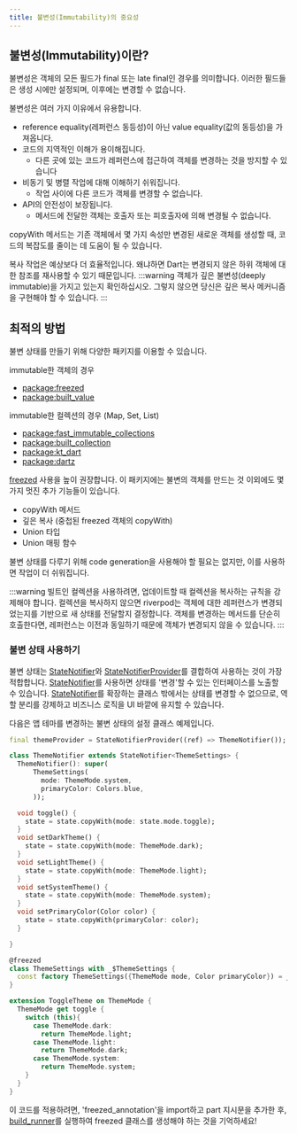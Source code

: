 ```yaml
---
title: 불변성(Immutability)의 중요성
---
```



## 불변성(Immutability)이란?

불변성은 객체의 모든 필드가 final 또는 late final인 경우를 의미합니다.
이러한 필드들은 생성 시에만 설정되며, 이후에는 변경할 수 없습니다.

불변성은 여러 가지 이유에서 유용합니다.

- reference equality(레퍼런스 동등성)이 아닌 value equality(값의 동등성)을 가져옵니다.
- 코드의 지역적인 이해가 용이해집니다.
  - 다른 곳에 있는 코드가 레퍼런스에 접근하여 객체를 변경하는 것을 방지할 수 있습니다
- 비동기 및 병렬 작업에 대해 이해하기 쉬워집니다.
  - 작업 사이에 다른 코드가 객체를 변경할 수 없습니다.
- API의 안전성이 보장됩니다.
  - 메서드에 전달한 객체는 호출자 또는 피호출자에 의해 변경될 수 없습니다.

copyWith 메서드는 기존 객체에서 몇 가지 속성만 변경된 새로운 객체를 생성할 때, 코드의 복잡도를 줄이는 데 도움이 될 수 있습니다.

복사 작업은 예상보다 더 효율적입니다. 왜냐하면 Dart는 변경되지 않은 하위 객체에 대한 참조를 재사용할 수 있기 때문입니다.
:::warning
객체가 깊은 불변성(deeply immutable)을 가지고 있는지 확인하십시오. 그렇지 않으면 당신은 깊은 복사 메커니즘을 구현해야 할 수 있습니다.
:::

## 최적의 방법

불변 상태를 만들기 위해 다양한 패키지를 이용할 수 있습니다.

immutable한 객체의 경우

- [package:freezed](https://pub.dev/packages/freezed)
- [package:built_value](https://pub.dev/packages/built_value)

immutable한 컬렉션의 경우 (Map, Set, List)

- [package:fast_immutable_collections](https://pub.dev/packages/fast_immutable_collections)
- [package:built_collection](https://pub.dev/packages/built_collection)
- [package:kt_dart](https://pub.dev/packages/kt_dart)
- [package:dartz](https://pub.dev/packages/dartz)

[freezed] 사용을 높이 권장합니다.
이 패키지에는 불변의 객체를 만드는 것 이외에도 몇 가지 멋진 추가 기능들이 있습니다.

- copyWith 메서드
- 깊은 복사 (중첩된 freezed 객체의 copyWith)
- Union 타입
- Union 매핑 함수

불변 상태를 다루기 위해 code generation을 사용해야 할 필요는 없지만, 이를 사용하면 작업이 더 쉬워집니다.

:::warning
빌트인 컬렉션을 사용하려면, 업데이트할 때 컬렉션을 복사하는 규칙을 강제해야 합니다.
컬렉션을 복사하지 않으면 riverpod는 객체에 대한 레퍼런스가 변경되었는지를 기반으로 새 상태를 전달할지 결정합니다.
객체를 변경하는 메서드를 단순히 호출한다면, 레퍼런스는 이전과 동일하기 때문에 객체가 변경되지 않을 수 있습니다.
:::

### 불변 상태 사용하기

불변 상태는 [StateNotifier]와 [StateNotifierProvider]를 결합하여 사용하는 것이 가장 적합합니다.
[StateNotifier]를 사용하면 상태를 '변경'할 수 있는 인터페이스를 노출할 수 있습니다.
[StateNotifier]를 확장하는 클래스 밖에서는 상태를 변경할 수 없으므로, 역할 분리를 강제하고 비즈니스 로직을 UI 바깥에 유지할 수 있습니다.

다음은 앱 테마를 변경하는 불변 상태의 설정 클래스 예제입니다.

```dart
final themeProvider = StateNotifierProvider((ref) => ThemeNotifier());

class ThemeNotifier extends StateNotifier<ThemeSettings> {
  ThemeNotifier(): super(
      ThemeSettings(
        mode: ThemeMode.system,
        primaryColor: Colors.blue,
      ));

  void toggle() {
    state = state.copyWith(mode: state.mode.toggle);
  }
  void setDarkTheme() {
    state = state.copyWith(mode: ThemeMode.dark);
  }
  void setLightTheme() {
    state = state.copyWith(mode: ThemeMode.light);
  }
  void setSystemTheme() {
    state = state.copyWith(mode: ThemeMode.system);
  }
  void setPrimaryColor(Color color) {
    state = state.copyWith(primaryColor: color);
  }

}

@freezed
class ThemeSettings with _$ThemeSettings {
  const factory ThemeSettings({ThemeMode mode, Color primaryColor}) = _ThemeSettings;
}

extension ToggleTheme on ThemeMode {
  ThemeMode get toggle {
    switch (this){
      case ThemeMode.dark:
        return ThemeMode.light;
      case ThemeMode.light:
        return ThemeMode.dark;
      case ThemeMode.system:
        return ThemeMode.system;
    }
  }
}
```
이 코드를 적용하려면, 'freezed_annotation'을 import하고 part 지시문을 추가한 후, [build_runner]를 실행하여 freezed 클래스를 생성해야 하는 것을 기억하세요!

[changenotifier]: https://api.flutter.dev/flutter/foundation/ChangeNotifier-class.html
[statenotifier]: https://pub.dev/documentation/riverpod/latest/riverpod/StateNotifier-class.html
[statenotifierprovider]: https://pub.dev/documentation/riverpod/latest/riverpod/StateNotifierProvider-class.html
[asyncvalue]: https://pub.dev/documentation/riverpod/latest/riverpod/AsyncValue-class.html
[freezed]: https://pub.dev/packages/freezed
[build_runner]: https://pub.dev/packages/build_runner

